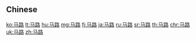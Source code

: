 {{also|馬路}}
==Chinese==
{{zh-see|馬路}}

[[ko:马路]]
[[lt:马路]]
[[hu:马路]]
[[mg:马路]]
[[fj:马路]]
[[ja:马路]]
[[ru:马路]]
[[sr:马路]]
[[th:马路]]
[[chr:马路]]
[[uk:马路]]
[[zh:马路]]